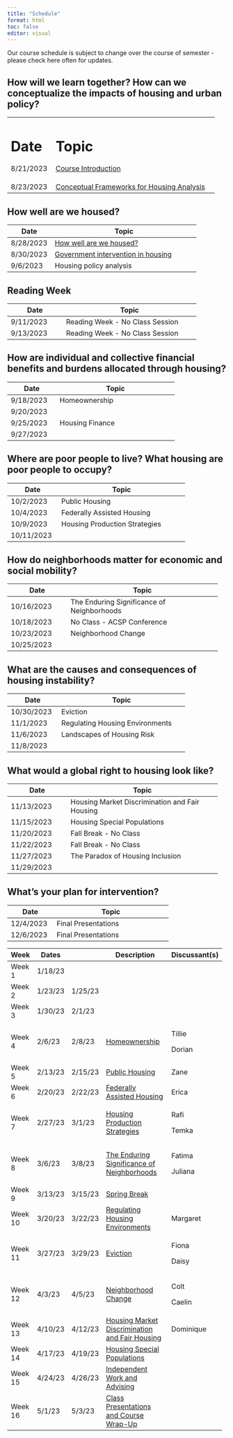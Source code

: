 ```yaml
---
title: "Schedule"
format: html
toc: false
editor: visual
---
```


Our course schedule is subject to change over the course of semester - please check here often for updates.

## How will we learn together? How can we conceptualize the impacts of housing and urban policy?

+------------------+---------------------------------------------+
| Date             | Topic                                       |
+==================+=============================================+
| 8/21/2023        | [Course Introduction](01_introduction.qmd)  |
+------------------+---------------------------------------------+
| 8/23/2023        | [Conceptual Frameworks for Housing Analysis](02_conceptual.qmd)  |
+------------------+---------------------------------------------+

## How well are we housed?

+-----------------+---------------------------------------------------------+
| Date            | Topic                                                   |
+=================+=========================================================+
| 8/28/2023       | [How well are we housed?](03_housed.qmd)                |
+-----------------+---------------------------------------------------------+
| 8/30/2023       | [Government intervention in housing](04_government.qmd) |
+-----------------+---------------------------------------------------------+
| 9/6/2023        | Housing policy analysis                                 |
+-----------------+---------------------------------------------------------+

## Reading Week

+------------------+---------------------------------------------+
| Date             | Topic                                       |
+==================+=============================================+
| 9/11/2023        | Reading Week - No Class Session             |
+------------------+---------------------------------------------+
| 9/13/2023        | Reading Week - No Class Session             |
+------------------+---------------------------------------------+

## How are individual and collective financial benefits and burdens allocated through housing?

+------------------+---------------------------------------------+
| Date             | Topic                                       |
+==================+=============================================+
| 9/18/2023        | Homeownership                               |
+------------------+---------------------------------------------+
| 9/20/2023        |                                             |
+------------------+---------------------------------------------+
| 9/25/2023        | Housing Finance                             |
+------------------+---------------------------------------------+
| 9/27/2023        |                                             |
+------------------+---------------------------------------------+

## Where are poor people to live? What housing are poor people to occupy?

+-------------------+------------------------------------------------+
| Date              | Topic                                          |
+===================+================================================+
| 10/2/2023         | Public Housing                                 |
+-------------------+------------------------------------------------+
| 10/4/2023         | Federally Assisted Housing                     |
+-------------------+------------------------------------------------+
| 10/9/2023         | Housing Production Strategies                  |
+-------------------+------------------------------------------------+
| 10/11/2023        |                                                |
+-------------------+------------------------------------------------+

## How do neighborhoods matter for economic and social mobility?

+-------------------+------------------------------------------------+
| Date              | Topic                                          |
+===================+================================================+
| 10/16/2023        | The Enduring Significance of Neighborhoods     |
+-------------------+------------------------------------------------+
| 10/18/2023        | No Class - ACSP Conference                     |
+-------------------+------------------------------------------------+
| 10/23/2023        | Neighborhood Change                            |
+-------------------+------------------------------------------------+
| 10/25/2023        |                                                |
+-------------------+------------------------------------------------+

## What are the causes and consequences of housing instability?

+-------------------+------------------------------------------------+
| Date              | Topic                                          |
+===================+================================================+
| 10/30/2023        | Eviction                                       |
+-------------------+------------------------------------------------+
| 11/1/2023         | Regulating Housing Environments                |
+-------------------+------------------------------------------------+
| 11/6/2023         | Landscapes of Housing Risk                     |
+-------------------+------------------------------------------------+
| 11/8/2023         |                                                |
+-------------------+------------------------------------------------+

## What would a global right to housing look like?

+-------------------+------------------------------------------------+
| Date              | Topic                                          |
+===================+================================================+
| 11/13/2023        | Housing Market Discrimination and Fair Housing |
+-------------------+------------------------------------------------+
| 11/15/2023        | Housing Special Populations                    |
+-------------------+------------------------------------------------+
| 11/20/2023        | Fall Break - No Class                          |
+-------------------+------------------------------------------------+
| 11/22/2023        | Fall Break - No Class                          |
+-------------------+------------------------------------------------+
| 11/27/2023        | The Paradox of Housing Inclusion               |
+-------------------+------------------------------------------------+
| 11/29/2023        |                                                |
+-------------------+------------------------------------------------+

## What's your plan for intervention?

+-------------------+------------------------------------------------+
| Date              | Topic                                          |
+===================+================================================+
| 12/4/2023         | Final Presentations                            |
+-------------------+------------------------------------------------+
| 12/6/2023         | Final Presentations                            |
+-------------------+------------------------------------------------+

+---------+---------+---------+----------------------------------------------------------------------+---------------+
| Week    | Dates   |         | Description                                                          | Discussant(s) |
+=========+=========+=========+======================================================================+===============+
| Week 1  | 1/18/23 |         |                                                                      |               |
+---------+---------+---------+----------------------------------------------------------------------+---------------+
| Week 2  | 1/23/23 | 1/25/23 |                                                                      |               |
+---------+---------+---------+----------------------------------------------------------------------+---------------+
| Week 3  | 1/30/23 | 2/1/23  |                                                                      |               |
+---------+---------+---------+----------------------------------------------------------------------+---------------+
| Week 4  | 2/6/23  | 2/8/23  | [Homeownership](04_homeownership.qmd)                                | Tillie        |
|         |         |         |                                                                      |               |
|         |         |         |                                                                      | Dorian        |
+---------+---------+---------+----------------------------------------------------------------------+---------------+
| Week 5  | 2/13/23 | 2/15/23 | [Public Housing](05_publichousing.qmd)                               | Zane          |
+---------+---------+---------+----------------------------------------------------------------------+---------------+
| Week 6  | 2/20/23 | 2/22/23 | [Federally Assisted Housing](06_fedassisted.qmd)                     | Erica         |
+---------+---------+---------+----------------------------------------------------------------------+---------------+
| Week 7  | 2/27/23 | 3/1/23  | [Housing Production Strategies](07_production.qmd)                   | Rafi          |
|         |         |         |                                                                      |               |
|         |         |         |                                                                      | Temka         |
+---------+---------+---------+----------------------------------------------------------------------+---------------+
| Week 8  | 3/6/23  | 3/8/23  | [The Enduring Significance of Neighborhoods](08_neighborhoods.qmd)   | Fatima        |
|         |         |         |                                                                      |               |
|         |         |         |                                                                      | Juliana       |
+---------+---------+---------+----------------------------------------------------------------------+---------------+
| Week 9  | 3/13/23 | 3/15/23 | [Spring Break](09_break.qmd)                                         |               |
+---------+---------+---------+----------------------------------------------------------------------+---------------+
| Week 10 | 3/20/23 | 3/22/23 | [Regulating Housing Environments](10_hsgenv.qmd)                     | Margaret      |
+---------+---------+---------+----------------------------------------------------------------------+---------------+
| Week 11 | 3/27/23 | 3/29/23 | [Eviction](11_eviction.qmd)                                          | Fiona         |
|         |         |         |                                                                      |               |
|         |         |         |                                                                      | Daisy         |
+---------+---------+---------+----------------------------------------------------------------------+---------------+
| Week 12 | 4/3/23  | 4/5/23  | [Neighborhood Change](12_neighborhoodchg.qmd)                        | Colt          |
|         |         |         |                                                                      |               |
|         |         |         |                                                                      | Caelin        |
+---------+---------+---------+----------------------------------------------------------------------+---------------+
| Week 13 | 4/10/23 | 4/12/23 | [Housing Market Discrimination and Fair Housing](13_fairhousing.qmd) | Dominique     |
+---------+---------+---------+----------------------------------------------------------------------+---------------+
| Week 14 | 4/17/23 | 4/19/23 | [Housing Special Populations](14_specialpop.qmd)                     |               |
+---------+---------+---------+----------------------------------------------------------------------+---------------+
| Week 15 | 4/24/23 | 4/26/23 | [Independent Work and Advising](15_indwork.qmd)                      |               |
+---------+---------+---------+----------------------------------------------------------------------+---------------+
| Week 16 | 5/1/23  | 5/3/23  | [Class Presentations and Course Wrap-Up](16_wrapup.qmd)              |               |
+---------+---------+---------+----------------------------------------------------------------------+---------------+

